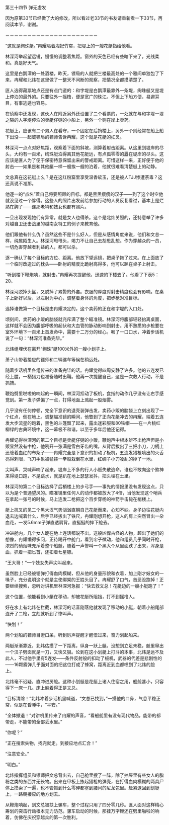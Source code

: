 

第三十四节 弹无虚发

因为原第33节已经做了大的修改，所以看过老33节的书友请重新看一下33节，再阅读本节，谢谢。

－－－－－－－－－－－－－－－－－－－－－

“这就是绚珠艇。”冉耀隔着湘妃竹帘，把堤上的一艘花艇指给他看。

林深河举起望远镜，慢慢的调整着焦距。窗外的天色已经有些暗下来了，光线柔和。真是好天气。

这里是白鹅潭的一处酒楼，昨天，镖局的人就把三楼最高处的一个雅间单独包了下来，冉耀和北炜在这里做了一整天不间断的观察，把情况全都摸清楚了。

匪人选得藏票地点还是有点门道的：和字堤是白鹅潭最靠外一条堤，绚珠艇又是堤上停泊的最外的。只要往外一摇橹，便是宽广的珠江。不但上下船方便，易避耳目，有事逃遁也容易。

在侦察中还发现，这伙人在附近另外还设置了二个看票的，一处就在与和字堤一堤之隔的人字堤停泊的卖艇仔粥的小船上，另外一个则在岸上卖药。

花艇上，应该有二个男人在看守，一个固定在后捎楼上，另外一个则经常在船上船下出没――起威镖局的镖师告诉冉耀，这个就是花艇的扛叉。

林深河一点点对好焦距，观察着下面的斜坡，测算着射击距离。从这里到堤岸的尽头，大约有一百米，绚珠艇泊得离其他花艇远，有点孤零零的矗在堤岸的尽头。这应该是匪人为了便于保密特意保留出来的警戒距离。可惜这样一来，正好便于他的射击――如果是和其他艇一样一艘挨一艘的泊着，他就很难看清楚艇上的动静。

文总真在这花艇上么？是在这红粉窟里享受温香软玉，还是被人TJJ惨遭荼毒？这还真说不准那。

他逐一的“点名”着自己将要照顾的目标。都是黑黑瘦瘦的汉子――到了这个时空他就没见过一个胖得。这些人的照片出发前给参加行动的人员反复看过，基本上是烂熟在胸了――连那老鸨和妓女也都有照片。

一旦出现发现她们有异常，就是女人也得杀。这个是北炜关照的，还特意举了许多对越自卫还击战里的越南女特工的例子来教育他。

他们跟他有什么仇？虽然这些不是什么好人，但是从感情角度来说，他们和文总一样，纯属陌生人。林深河甩甩头，竭力不让自己去胡思乱想。作为穿越众的一员，一切危害穿越者利益的人，都可以杀。

逐一确认了每个目标的方位、距离。他放下望远镜，把桌子拖了过来。在上面放了一个临时改造过的枕头――卧射的精度比跪射高得多，他可以趴在桌子上射击。

“听到楼下鞭炮响，就射击。”冉耀再次提醒他，迅速的下楼去了。他看了下表5：20。

林深河脱掉头盔，又脱掉了累赘的外套。衣服的厚度对射击精度也会有影响。在桌子上卧好以后，以左肘为中心，调整着身体的角度，把步枪对准目标。

选择谁做第一个目标是由冉耀决定的，这个卖药的正在和字堤的入口处。

顷刻间，卖药的小贩的脑袋就充斥满了整个瞄准镜。林深河将腹部轻轻抬离桌面，这样就不会因为腹部呼吸的起伏和大血管的脉动影响到射击。用不熟悉的步枪要在室外环境下一百米上首发命中，需要十二万分的经心。咽了一口口水，冲着步话机说了一句：“林深河准备完毕。”

北炜组埋伏在离开“绚珠”艇100米外的一艘小划子上。

萧子山带着接应的镖师和二辆骡车等候在稍远处。

随着步话机里各组传来的准备完毕的话。冉耀觉得四周安静了许多。他的五连发已经上膛，一柄猎刀也准备随时出鞘。他再一次提醒自己，这是一次救人行动，不是抓捕。

鞭炮劈里啪啦的响起的一瞬间，林深河扣动了板机，食指的动作几乎没有让右手感觉到。第一发子弹偏了一点，打得地面上溅起一股烟雾。

几乎没有任何停顿，完全下意识的退壳装弹击发，卖药小贩的脑袋上立刻出现了一个红点，倒在地上。调整瞄准镜的瞬间，他瞥到了正向花艇冲去的冉耀，端着五连发大步流星的跑着，黑色的斗篷飘了起来，露出迷彩服和80铁帽――在一片桃红柳绿的古典环境中，这一幕极不和谐，以至于多年后他还记得。

冉耀记得林深河的第二个目标是卖艇仔粥的小贩，鞭炮声中根本辨不出枪声但是小贩显然没有中枪，他咧开一张满是雪白牙齿的嘴，从背后拔出了三把小刀，刀柄上还缠着血红的布条子――冉耀完全是下意识的扣动了板机，五连发猎枪喷出的火舌亮得刺眼，飞刀手象被猛揍一拳般栽倒在水里，红绸子小刀凌乱的掉了一地。

尖叫声、哭喊声响了起来，堤岸上不多的行人小贩失散逃命，谁也不敢向这个煞神来得堤口跑，不是跳水，就是趴在地上瑟瑟发抖，把头埋在土里。

林深河的第二个目标选择了后梢楼上的步弓手――事先的情报里没有发现这点，只以为是个普通望风的。瞄准镜里任何人的动作都被放大了4倍，当他发现这个哨兵在拿起一张弓的时候，马上连发二枪把这个百步穿杨的神箭手击毙在梢楼上。

艇上抗叉的见二个黑大汉气势汹汹直朝自己花艇而来，心知不妙。身子边往花艇内退去边喊着什么，后手已经拔出了铁尺，冉耀刚想开枪，这人的肩上突然冒出一朵血花，一发5.6mm子弹直透肩背，直挺挺的摔下舱去。

冲进舱内，几个女人跪在地上连话都说不出。这般凶悍古怪的人物，超出了她们的想像，冉耀懒得多问，正待踢开中舱门，看到帘子微动，他和组员几乎同时开枪，浓烈的硝烟味充斥着整个船舱，随着一声惨叫一个黑大个从里面跌了出来，浑身是血，抓着一把匕首，还扣着七星镖。

“王大哥！”一个妓女失声尖叫起来。

虽然脸上已经被铅弹打得血肉模糊，但从他的身量形貌和衣着，加上刚才妓女的一嗓子，充分说明这个就是主使绑架的王姓头目了。冉耀舒了口气，首恶没跑掉！正要继续搜索，忽听对讲机里林深河急报：“快去救文总！花艇边的一艘小艇跑了！”

这个位置，他能看到小艇在移动，却被花艇所阻挡，打不到摇橹人。

好在水上有北炜在拦截，林深河的话音刚落他就发现了移动的小艇，朝着小船尾部连开了二枪，立刻就听到了惨叫声。

“快划！”

两个划船的镖师目瞪口呆，听到厉声提醒才醒悟过来，奋力划起船来。

两艇渐渐靠近，北炜估摸了一下距离，纵身一跃上艇。没想到立足未稳，舱里窜出一个汉子劈面就是一刀，又快又狠。论到在这小划艇上打斗的本事，北炜是远不及此人，不过他手里有5连发――条件反射般的扣动了板机，武器的代差是悲剧性的――16颗霰弹几乎面对面的把这位打成了蜂窝，距离近到血都喷到了北炜的脸上。

北炜毫不迟疑，直冲进房舱。这种小划艇是花艇上诸人住宿之用，船舱甚小，只容得下一床一几。床上躺着得正是文总。

“目标清除！”北炜冲着步话机里喊道，“文总已找到，”一摸他的口鼻，气息平稳正常，似是在昏睡中，“平安。”

“全体撤退！”对讲机里传来了冉耀的声音，“看船舱里有没有现代物品，能带的都带走，不能带的全部丢水里。”

“你呢？”

“正在搜索失物，找完就走。到接应地点汇合！”

“注意安全。”

“明白。”

北炜指挥组员和镖师把文总背出去，自己舱里搜了一阵，除了抽屉里有些女人的脂粉之类的东西并无长物。出来在甲板上拣起猎枪的弹壳，在打得血肉模糊的两具尸体上摸索了一遍，也不管抓到什么零碎都塞到腰间的尼龙包里。赶紧退回到划艇上，一路朝接应的地方划去。

从鞭炮响起，到文总被扶上骡车，整个过程只用了四分零几秒。匪人面对这样精心筹划的突击行动根本无力防范。骡车启动的时候，那挂万字鞭还在劈里啪啦的响着，仿佛在庆祝穿越众的第一次胜利。

